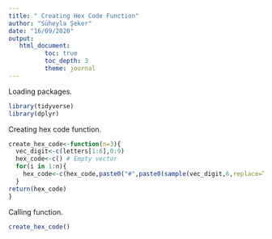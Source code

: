 ```yaml
---
title: " Creating Hex Code Function"
author: "Süheyla Şeker"
date: "16/09/2020"
output:
   html_document:
          toc: true
          toc_depth: 3
          theme: journal
---
```

Loading packages.
```r
library(tidyverse)
library(dplyr)

```

Creating hex code function.
```r
create_hex_code<-function(n=3){
  vec_digit<-c(letters[1:6],0:9)
  hex_code<-c() # Empty vector
  for(i in 1:n){
    hex_code<-c(hex_code,paste0("#",paste0(sample(vec_digit,6,replace=TRUE),collapse="")))
  }
return(hex_code)
}
```

Calling function.
```r

create_hex_code()
```